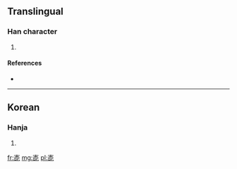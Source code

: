 ==Translingual==

===Han character===
{{Han char|rn=30|rad=口|as=07|sn=10|four=|canj=木十口心 (DJRP)}}

# {{defn|Han|sort=口07}}

====References====
* {{Han ref|kx=0193.051|dj=0344.181|hdz=10624.121|uh=551C|ud=21788}}

----

==Korean==

===Hanja===
{{ko-hanja|hangeul=말|rv=mal|mr=mal}}

# {{defn|Korean|sort=口07}}

[[fr:唜]]
[[mg:唜]]
[[pl:唜]]